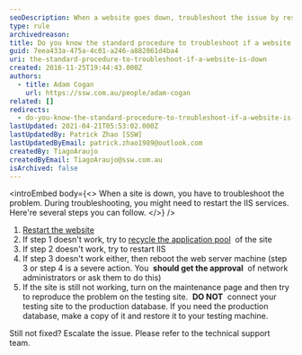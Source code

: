 ```yaml
---
seoDescription: When a website goes down, troubleshoot the issue by restarting IIS services, recycling application pools, and rebooting the web server machine. If problems persist, turn on maintenance mode and reproduce the issue on a testing site.
type: rule
archivedreason:
title: Do you know the standard procedure to troubleshoot if a website is down?
guid: 7eea433a-475a-4c01-a246-a882861d4ba4
uri: the-standard-procedure-to-troubleshoot-if-a-website-is-down
created: 2016-11-25T19:44:43.000Z
authors:
  - title: Adam Cogan
    url: https://ssw.com.au/people/adam-cogan
related: []
redirects:
  - do-you-know-the-standard-procedure-to-troubleshoot-if-a-website-is-down
lastUpdated: 2021-04-21T05:53:02.000Z
lastUpdatedBy: Patrick Zhao [SSW]
lastUpdatedByEmail: patrick.zhao1989@outlook.com
createdBy: TiagoAraujo
createdByEmail: TiagoAraujo@ssw.com.au
isArchived: false
---
```


<introEmbed
  body={<>
When a site is down, you have to troubleshoot the problem. During troubleshooting, you might need to restart the IIS services. Here're several steps you can follow.
  </>}
/>
1. [Restart the website](https://www.microsoft.com/technet/prodtechnol/WindowsServer2003/Library/IIS/f38a73eb-9e33-4f71-bcca-a913a125a50e.mspx?mfr=true&WT.mc_id=DP-MVP-33518)
2. If step 1 doesn't work, try to [recycle the application pool](https://www.microsoft.com/technet/prodtechnol/WindowsServer2003/Library/IIS/f11b8294-cc42-4e9c-8482-6257bf3b80f2.mspx?mfr=true&WT.mc_id=DP-MVP-33518)  of the site
3. If step 2 doesn't work, try to restart IIS
4. If step 3 doesn't work either, then reboot the web server machine (step 3 or step 4 is a severe action. You  **should get the approval**  of network administrators or ask them to do this)
5. If the site is still not working, turn on the maintenance page and then try to reproduce the problem on the testing site.  **DO NOT**  connect your testing site to the production database. If you need the production database, make a copy of it and restore it to your testing machine.

Still not fixed? Escalate the issue. Please refer to the technical support team.
